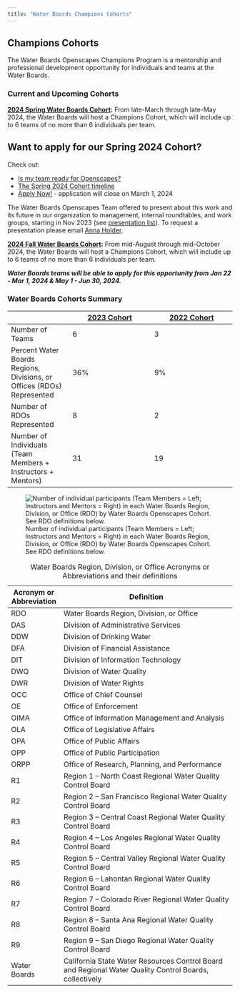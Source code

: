 ```yaml
---
title: "Water Boards Champions Cohorts"
---
```


## Champions Cohorts

The Water Boards Openscapes Champions Program is a mentorship and professional development opportunity for individuals and teams at the Water Boards.

### Current and Upcoming Cohorts

[**2024 Spring Water Boards Cohort**](https://cawaterboarddatacenter.github.io/swrcb-openscapes/cohorts/swrcb_2024S.html)**:** From late-March through late-May 2024, the Water Boards will host a Champions Cohort, which will include up to 6 teams of no more than 6 individuals per team.

::: callout-tip
# Want to apply for our Spring 2024 Cohort?

Check out:

-   [Is my team ready for Openscapes?](https://cawaterboarddatacenter.github.io/swrcb-openscapes/about_at_swrcb/team_guidance.html)
-   [The Spring 2024 Cohort timeline](https://cawaterboarddatacenter.github.io/swrcb-openscapes/cohorts/swrcb_2024S.html)
-   [Apply Now!](https://forms.office.com/Pages/ResponsePage.aspx?id=JWoY_kl95kGZQQXSKB02wdDrmhOKKfJEmnxc6Aq8nNxUQVhJMVlHSkszUkk4MzMyN0JMTEYyNkRLNi4u) - application will close on March 1, 2024
:::

The Water Boards Openscapes Team offered to present about this work and its future in our organization to management, internal roundtables, and work groups, starting in Nov 2023 (see [presentation list](https://github.com/CAWaterBoardDataCenter/swrcb-openscapes/issues/15)). To request a presentation please email [Anna Holder](mailto:anna.holder@waterboards.ca.gov).

[**2024 Fall Water Boards Cohort**](https://cawaterboarddatacenter.github.io/swrcb-openscapes/cohorts/swrcb_2024F.html)**:** From mid-August through mid-October 2024, the Water Boards will host a Champions Cohort, which will include up to 6 teams of no more than 6 individuals per team.

***Water Boards teams will be able to apply for this opportunity from Jan 22 - Mar 1, 2024 & May 1 - Jun 30, 2024.***

### Water Boards Cohorts Summary

|                                                                        | [2023 Cohort](https://cawaterboarddatacenter.github.io/swrcb-openscapes/cohorts/swrcb_2023.html) | [2022 Cohort](https://cawaterboarddatacenter.github.io/swrcb-openscapes/cohorts/swrcb_2022.html) |
|--------------------|--------------------------|--------------------------|
| Number of Teams                                                        | 6                                                                                                | 3                                                                                                |
| Percent Water Boards Regions, Divisions, or Offices (RDOs) Represented | 36%                                                                                              | 9%                                                                                               |
| Number of RDOs Represented                                             | 8                                                                                                | 2                                                                                                |
| Number of Individuals (Team Members + Instructors + Mentors)           | 31                                                                                               | 19                                                                                               |

![Number of individual participants (Team Members = Left; Instructors and Mentors = Right) in each Water Boards Region, Division, or Office (RDO) by Water Boards Openscapes Cohort. See RDO definitions below.](images/annual-rdo.png)

| Acronym or Abbreviation | Definition                                                                                             |
|-----------------|-------------------------------------------------------|
| RDO                     | Water Boards Region, Division, or Office                                                               |
| DAS                     | Division of Administrative Services                                                                    |
| DDW                     | Division of Drinking Water                                                                             |
| DFA                     | Division of Financial Assistance                                                                       |
| DIT                     | Division of Information Technology                                                                     |
| DWQ                     | Division of Water Quality                                                                              |
| DWR                     | Division of Water Rights                                                                               |
| OCC                     | Office of Chief Counsel                                                                                |
| OE                      | Office of Enforcement                                                                                  |
| OIMA                    | Office of Information Management and Analysis                                                          |
| OLA                     | Office of Legislative Affairs                                                                          |
| OPA                     | Office of Public Affairs                                                                               |
| OPP                     | Office of Public Participation                                                                         |
| ORPP                    | Office of Research, Planning, and Performance                                                          |
| R1                      | Region 1 -- North Coast Regional Water Quality Control Board                                           |
| R2                      | Region 2 -- San Francisco Regional Water Quality Control Board                                         |
| R3                      | Region 3 -- Central Coast Regional Water Quality Control Board                                         |
| R4                      | Region 4 -- Los Angeles Regional Water Quality Control Board                                           |
| R5                      | Region 5 -- Central Valley Regional Water Quality Control Board                                        |
| R6                      | Region 6 -- Lahontan Regional Water Quality Control Board                                              |
| R7                      | Region 7 -- Colorado River Regional Water Quality Control Board                                        |
| R8                      | Region 8 -- Santa Ana Regional Water Quality Control Board                                             |
| R9                      | Region 9 -- San Diego Regional Water Quality Control Board                                             |
| Water Boards            | California State Water Resources Control Board and Regional Water Quality Control Boards, collectively |

: Water Boards Region, Division, or Office Acronyms or Abbreviations and their definitions
